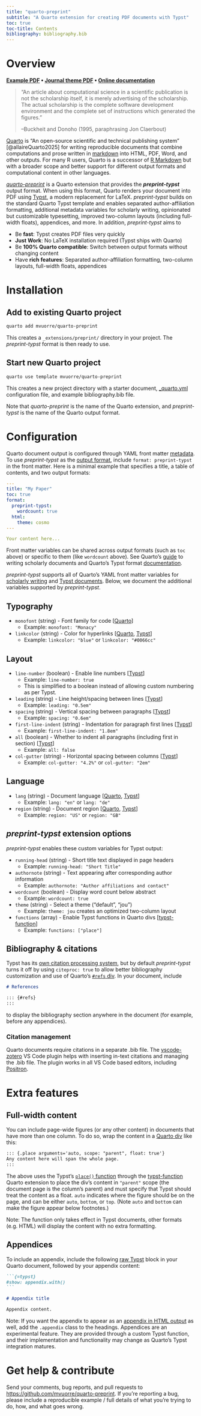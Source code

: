 ```yaml
---
title: "quarto-preprint"
subtitle: "A Quarto extension for creating PDF documents with Typst"
toc: true
toc-title: Contents
bibliography: bibliography.bib
---
```


<!-- This file is automatically generated from index.qmd -->

# Overview

**[Example PDF](example.pdf) • [Journal theme PDF](example-jou.pdf) • [Online documentation](index.html)**

>"An article about computational science in a scientific publication is not the scholarship itself, it is merely advertising of the scholarship. The actual scholarship is the complete software development environment and the complete set of instructions which generated the figures."
>
>--Buckheit and Donoho (1995, paraphrasing Jon Claerbout)

[Quarto](https://quarto.org/) is "An open-source scientific and technical publishing system" [@allaireQuarto2025] for writing reproducible documents that combine computations and prose written in [markdown](https://quarto.org/docs/authoring/markdown-basics.html) into HTML, PDF, Word, and other outputs. For many R users, Quarto is a successor of [R Markdown](https://rmarkdown.rstudio.com/) but with a broader scope and better support for different output formats and computational content in other languages.

[*quarto-preprint*](https://github.com/mvuorre/quarto-preprint) is a Quarto extension that provides the ***preprint-typst*** output format. When using this format, Quarto renders your document into PDF using [Typst](https://typst.app/), a modern replacement for LaTeX. *preprint-typst* builds on the standard Quarto Typst template and enables separated author-affiliation formatting, additional metadata variables for scholarly writing, opinionated but customizable typesetting, improved two-column layouts (including full-width floats), appendices, and more. In addition, *preprint-typst* aims to

- Be **fast**: Typst creates PDF files very quickly
- **Just Work**: No LaTeX installation required (Typst ships with Quarto)
- Be **100% Quarto compatible**: Switch between output formats without changing content
- Have **rich features**: Separated author-affiliation formatting, two-column layouts, full-width floats, appendices

# Installation

## Add to existing Quarto project

```bash
quarto add mvuorre/quarto-preprint
```

This creates a `_extensions/preprint/` directory in your project. The *preprint-typst* format is then ready to use.

## Start new Quarto project

```bash
quarto use template mvuorre/quarto-preprint
```

This creates a new project directory with a starter document, [_quarto.yml](https://quarto.org/docs/projects/quarto-projects.html#shared-metadata) configuration file, and example bibliography.bib file.

Note that *quarto-preprint* is the name of the Quarto extension, and *preprint-typst* is the name of the Quarto output format.

# Configuration

Quarto document output is configured through YAML front matter [metadata](https://quarto.org/docs/authoring/front-matter.html). To use *preprint-typst* as the [output format](https://quarto.org/docs/output-formats/all-formats.html), include `format: preprint-typst` in the front matter. Here is a minimal example that specifies a title, a table of contents, and two output formats:

```yaml
---
title: "My Paper"
toc: true
format:
  preprint-typst:
    wordcount: true
  html:
    theme: cosmo
---

Your content here...
```

Front matter variables can be shared across output formats (such as `toc` above) or specific to them (like `wordcount` above). See Quarto's [guide](https://quarto.org/docs/authoring/front-matter.html) to writing scholarly documents and Quarto's Typst format [documentation](https://quarto.org/docs/output-formats/typst.html).

*preprint-typst* supports all of Quarto's YAML front matter variables for [scholarly writing](https://quarto.org/docs/authoring/front-matter.html) and [Typst documents](https://quarto.org/docs/output-formats/typst.html). Below, we document the additional variables supported by *preprint-typst*.

## Typography

- `monofont` (string) - Font family for code [[Quarto](https://quarto.org/docs/reference/formats/html.html#fonts)]
  - Example: `monofont: "Monacy"`
- `linkcolor` (string) - Color for hyperlinks [[Quarto](https://quarto.org/docs/output-formats/html-themes.html#basic-options), [Typst](https://typst.app/docs/reference/visualize/color/)]
  - Example: `linkcolor: "blue"` or `linkcolor: "#0066cc"`

## Layout

- `line-number` (boolean) - Enable line numbers [[Typst](https://typst.app/docs/reference/model/par/#definitions-line-numbering)]
  - Example: `line-number: true`
  - This is simplified to a boolean instead of allowing custom numbering as per Typst.
- `leading` (string) - Line height/spacing between lines [[Typst](https://typst.app/docs/reference/model/par/#parameters-leading)]
  - Example: `leading: "0.5em"`
- `spacing` (string) - Vertical spacing between paragraphs [[Typst](https://typst.app/docs/reference/model/par/#parameters-spacing)]
  - Example: `spacing: "0.6em"`
- `first-line-indent` (string) - Indentation for paragraph first lines [[Typst](https://typst.app/docs/reference/model/par/#parameters-first-line-indent)]
  - Example: `first-line-indent: "1.8em"`
- `all` (boolean) - Whether to indent all paragraphs (including first in section) [[Typst](https://typst.app/docs/reference/model/par/#parameters-first-line-indent)]
  - Example: `all: false`
- `col-gutter` (string) - Horizontal spacing between columns [[Typst](https://typst.app/docs/reference/layout/columns/#parameters-gutter)]
  - Example: `col-gutter: "4.2%"` or `col-gutter: "2em"`

## Language

- `lang` (string) - Document language [[Quarto](https://quarto.org/docs/authoring/language.html), [Typst](https://typst.app/docs/reference/text/text/#parameters-lang)]
  - Example: `lang: "en"` or `lang: "de"`
- `region` (string) - Document region [[Quarto](https://quarto.org/docs/authoring/language.html), [Typst](https://typst.app/docs/reference/text/text/#parameters-region)]
  - Example: `region: "US"` or `region: "GB"`

## *preprint-typst* extension options

*preprint-typst* enables these custom variables for Typst output:

- `running-head` (string) - Short title text displayed in page headers
  - Example: `running-head: "Short Title"`
- `authornote` (string) - Text appearing after corresponding author information
  - Example: `authornote: "Author affiliations and contact"`
- `wordcount` (boolean) - Display word count below abstract
  - Example: `wordcount: true`
- `theme` (string) - Select a theme ("default", "jou")
  - Example: `theme: jou` creates an optimized two-column layout
- `functions` (array) - Enable Typst functions in Quarto divs [[typst-function](https://github.com/christopherkenny/typst-function)]
  - Example: `functions: ["place"]`

## Bibliography & citations

Typst has its [own citation processing system](https://quarto.org/docs/authoring/citations.html#typst), but by default *preprint-typst* turns it off by using `citeproc: true` to allow better bibliography customization and use of Quarto's [`#refs` div](https://quarto.org/docs/authoring/citations.html#bibliography-generation). In your document, include

```md
# References

::: {#refs}
:::
```

to display the bibliography section anywhere in the document (for example, before any appendices).

### Citation management

Quarto documents require citations in a separate .bib file. The [vscode-zotero](https://vuorre.com/posts/zotero-positron-vscode/) VS Code plugin helps with inserting in-text citations and managing the .bib file. The plugin works in all VS Code based editors, including [Positron](https://github.com/posit-dev/positron).

# Extra features

## Full-width content

You can include page-wide figures (or any other content) in documents that have more than one column. To do so, wrap the content in a [Quarto div](https://quarto.org/docs/authoring/markdown-basics.html#sec-divs-and-spans) like this:

```md
::: {.place arguments='auto, scope: "parent", float: true'}
Any content here will span the whole page.
:::
```

The above uses the Typst's [`place()` function](https://typst.app/docs/reference/layout/place/) through the [typst-function](https://github.com/christopherkenny/typst-function) Quarto extension to place the div's content in `"parent"` scope (the document page is the column's parent) and must specify that Typst should treat the content as a float. `auto` indicates where the figure should be on the page, and can be either `auto`, `bottom`, or `top`. (Note `auto` and `bottom` can make the figure appear below footnotes.)

Note: The function only takes effect in Typst documents, other formats (e.g. HTML) will display the content with no extra formatting.

## Appendices

To include an appendix, include the following [raw Typst](https://quarto.org/docs/output-formats/typst.html#raw-typst) block in your Quarto document, followed by your appendix content:

````md
```{=typst}
#show: appendix.with()
```

# Appendix title

Appendix content.
````

Note: If you want the appendix to appear as an [appendix in HTML output](https://quarto.org/docs/authoring/appendices.html) as well, add the `.appendix` class to the headings. Appendices are an experimental feature. They are provided through a custom Typst function, and their implementation and functionality may change as Quarto's Typst integration matures.

# Get help & contribute

Send your comments, bug reports, and pull requests to <https://github.com/mvuorre/quarto-preprint>. If you're reporting a bug, please include a reproducible example / full details of what you're trying to do, how, and what goes wrong.
